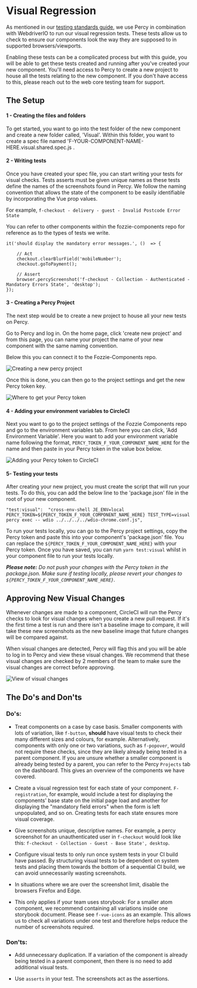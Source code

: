 <Meta title="Documentation/Standards/Testing/Visual Regression"/>

# Visual Regression

As mentioned in our [testing standards guide](https://vue.pie.design/?path=/story/documentation-standards-testing-overview--page), we use Percy in combination with WebdriverIO to run our visual regression tests. These tests allow us to check to ensure our components look the way they are supposed to in supported browsers/viewports.

Enabling these tests can be a complicated process but with this guide, you will be able to get these tests created and running after you've created your new component. You'll need access to Percy to create a new project to house all the tests relating to the new component. If you don't have access to this, please reach out to the web core testing team for support.

## The Setup

#### 1 - Creating the files and folders
To get started, you want to go into the test folder of the new component and create a new folder called, 'Visual'. Within this folder, you want to create a spec file named 'F-YOUR-COMPONENT-NAME-HERE.visual.shared.spec.js .

#### 2 - Writing tests
Once you have created your spec file, you can start writing your tests for visual checks.
Tests asserts must be given unique names as these tests define the names of the screenshots found in Percy. We follow the naming convention that allows the state of the component to be easily identifiable by incorporating the Vue prop values.

For example, `f-checkout - delivery - guest - Invalid Postcode Error State`

You can refer to other components within the fozzie-components repo for reference as to the types of tests we write.
```
it('should display the mandatory error messages.', ()  => {

	// Act
	checkout.clearBlurField('mobileNumber');
	checkout.goToPayment();

	// Assert
	browser.percyScreenshot('f-checkout - Collection - Authenticated - Mandatory Errors State', 'desktop');
});
```

#### 3 - Creating a Percy Project
The next step would be to create a new project to house all your new tests on Percy.

Go to Percy and log in. On the home page, click 'create new project' and from this page, you can name your project the name of your new component with the same naming convention.

Below this you can connect it to the Fozzie-Components repo.

![Creating a new percy project](./percy-new-project.png)

Once this is done, you can then go to the project settings and get the new Percy token key.

![Where to get your Percy token](./percy-project.png)


#### 4 - Adding your environment variables to CircleCI
Next you want to go to the project settings of the Fozzie Components repo and go to the environment variables tab. From here you can click, 'Add Environment Variable'. Here you want to add your environment variable name following the format, `PERCY_TOKEN_F_YOUR_COMPONENT_NAME_HERE` for the name and then paste in your Percy token in the value box below.

![Adding your Percy token to CircleCI](./percy-circleci-env-var.png)


#### 5- Testing your tests
After creating your new project, you must create the script that will run your tests.
To do this, you can add the below line to the 'package.json' file in the root of your new component.

    "test:visual":  "cross-env-shell JE_ENV=local PERCY_TOKEN=${PERCY_TOKEN_F_YOUR_COMPONENT_NAME_HERE} TEST_TYPE=visual percy exec -- wdio ../../../../wdio-chrome.conf.js",

To run your tests locally, you can go to the Percy project settings, copy the Percy token and paste this into your component's 'package.json' file. You can replace the `${PERCY_TOKEN_F_YOUR_COMPONENT_NAME_HERE}` with your Percy token.
Once you have saved, you can run `yarn test:visual` whilst in your component file to run your tests locally.

***Please note:** Do not push your changes with the Percy token in the package.json. Make sure if testing locally, please revert your changes to `${PERCY_TOKEN_F_YOUR_COMPONENT_NAME_HERE}`.* 


## Approving New Visual Changes

Whenever changes are made to a component, CircleCI will run the Percy checks to look for visual changes when you create a new pull request. If it's the first time a test is run and there isn't a baseline image to compare, it will take these new screenshots as the new baseline image that future changes will be compared against.

When visual changes are detected, Percy will flag this and you will be able to log in to Percy and view these visual changes. We recommend that these visual changes are checked by 2 members of the team to make sure the visual changes are correct before approving.

![View of visual changes](./percy-visual-changes.png)


## The Do's and Don'ts


### Do's:

* Treat components on a case by case basis. Smaller components with lots of variation, like `f-button`, **should** have visual tests to check their many different sizes and colours, for example. Alternatively, components with only one or two variations, such as `f-popover`, would not require these checks, since they are likely already being tested in a parent component. If you are unsure whether a smaller component is already being tested by a parent, you can refer to the Percy `Projects` tab on the dashboard. This gives an overview of the components we have covered.


* Create a visual regression test for each state of your component. `F-registration`, for example, would include a test for displaying the components' base state on the initial page load and another for displaying the "mandatory field errors" when the form is left unpopulated, and so on. Creating tests for each state ensures more visual coverage. 


* Give screenshots unique, descriptive names. For example, a percy screenshot for an unauthenticated user in `f-checkout` would look like this: `f-checkout - Collection - Guest - Base State', desktop`.


* Configure visual tests to only run once system tests in your CI build have passed. By structuring visual tests to be dependent on system tests and placing them towards the bottom of a sequential CI build, we can avoid unnecessarily wasting screenshots.


* In situations where we are over the screenshot limit, disable the browsers Firefox and Edge.


* This only applies if your team uses storybook: For a smaller atom component, we recommend containing all variations inside one storybook document. Please see `f-vue-icons` as an example. This allows us to check all variations under one test and therefore helps reduce the number of screenshots required.


### Don'ts:

* Add unnecessary duplication. If a variation of the component is already being tested in a parent component, then there is no need to add additional visual tests.


* Use `asserts` in your test. The screenshots act as the assertions.